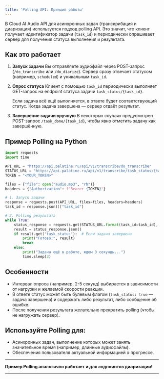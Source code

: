 ```yaml
---
title: 'Polling API: Принцип работы'
---
```


В Cloud AI Audio API для асинхронных задач (транскрибация и диаризация) используется подход polling API.
Это значит, что клиент получает идентификатор задачи (`task_id`) и периодически опрашивает сервер для получения статуса выполнения и результата.

## Как это работает

1. **Запуск задачи**
   Вы отправляете аудиофайл через POST-запрос (`/do_transcribe` или `/do_diarize`).
   Сервер сразу отвечает статусом (например, `scheduled`) и уникальным `task_id`.

2. **Опрос статуса**
   Клиент с помощью `task_id` периодически выполняет GET-запрос на endpoint статуса задачи `task_status/{task_id}`.

   Если задача всё ещё выполняется, в ответе будет соответствующий статус.
   Когда задача завершена — сервер отдаёт результат.

3. **Завершение задачи вручную**
   В некоторых случаях предусмотрен POST-запрос `/task_done/{task_id}`, чтобы явно отметить задачу как завершённую.

## Пример Polling на Python

```python
import requests
import time

API_URL = "https://api.palatine.ru/api/v1/transcribe/do_transcribe"
STATUS_URL = "https://api.palatine.ru/api/v1/transcribe/task_status/{task_id}"
TOKEN = "<YOUR_TOKEN>"

files = {"file": open("audio.mp3", "rb")}
headers = {"Authorization": f"Bearer {TOKEN}"}

# 1. Запуск задачи
response = requests.post(API_URL, files=files, headers=headers)
task_id = response.json()["task_id"]

# 2. Polling результата
while True:
    status_response = requests.get(STATUS_URL.format(task_id=task_id), headers=headers)
    result = status_response.json()
    if result.get("task_status"):  # Если задача завершена
        print("Готово:", result)
        break
    else:
        print("Задача ещё в работе, ждем 3 секунды...")
        time.sleep(3)
````

## Особенности

* Интервал опроса (например, 2-5 секунд) выбирается в зависимости от нагрузки и желаемой скорости реакции.
* В ответе статус может быть булевым флагом (`task_status: true` — задача завершена) и содержать либо результат, либо сообщение об ошибке.
* После получения результата желательно прекратить polling (чтобы не нагружать сервер).

## Используйте Polling для:

* Асинхронных задач, выполнение которых может занять значительное время (например, длинные аудиофайлы).
* Обеспечения пользователя актуальной информацией о прогрессе.

---

**Пример Polling аналогично работает и для эндпоинтов диаризации!**

---
